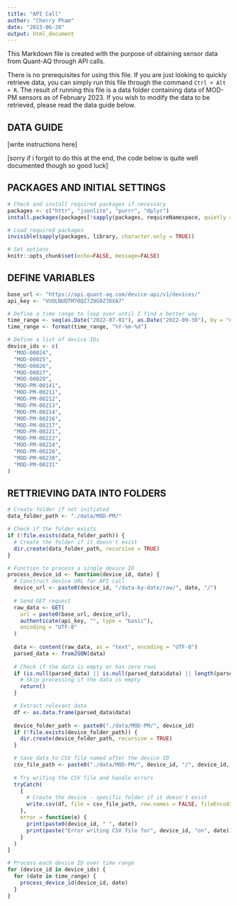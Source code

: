 ```yaml
---
title: "API Call"
author: "Cherry Pham"
date: "2023-06-20"
output: html_document
---
```


This Markdown file is created with the purpose of obtaining sensor data from Quant-AQ through API calls.

There is no prerequisites for using this file. If you are just looking to quickly retrieve data, you can simply run this file through the command `Ctrl + Alt + R`. The result of running this file is a data folder containing data of MOD-PM sensors as of February 2023. If you wish to modify the data to be retrieved, please read the data guide below.

## DATA GUIDE

[write instructions here]

[sorry if i forgot to do this at the end, the code below is quite well documented though so good luck]

## PACKAGES AND INITIAL SETTINGS

```r
# Check and install required packages if necessary
packages <- c("httr", "jsonlite", "purrr", "dplyr")
install.packages(packages[!sapply(packages, requireNamespace, quietly = TRUE)])

# Load required packages
invisible(sapply(packages, library, character.only = TRUE))

# Set options
knitr::opts_chunk$set(echo=FALSE, message=FALSE)
```

## DEFINE VARIABLES

```r
base_url <- "https://api.quant-aq.com/device-api/v1/devices/"
api_key <- "VUOLNUDTM70QZ7Z9G0Z78XA7"

# Define a time range to loop over until I find a better way
time_range <- seq(as.Date("2022-07-01"), as.Date("2022-09-30"), by = "day")
time_range <- format(time_range, "%Y-%m-%d")

# Define a list of device IDs
device_ids <- c(
  "MOD-00024",
  "MOD-00025",
  "MOD-00026",
  "MOD-00027",
  "MOD-00028",
  "MOD-PM-00141",
  "MOD-PM-00211",
  "MOD-PM-00212",
  "MOD-PM-00213",
  "MOD-PM-00214",
  "MOD-PM-00216",
  "MOD-PM-00217",
  "MOD-PM-00221",
  "MOD-PM-00222",
  "MOD-PM-00224",
  "MOD-PM-00226",
  "MOD-PM-00230",
  "MOD-PM-00231"
)
```

## RETTRIEVING DATA INTO FOLDERS

```r
# Create folder if not initiated
data_folder_path <- "./data/MOD-PM/"

# Check if the folder exists
if (!file.exists(data_folder_path)) {
  # Create the folder if it doesn't exist
  dir.create(data_folder_path, recursive = TRUE)
}

# Function to process a single device ID
process_device_id <- function(device_id, date) {
  # Construct device URL for API call
  device_url <- paste0(device_id, "/data-by-date/raw/", date, "/")
  
  # Send GET request
  raw_data <- GET(
    url = paste0(base_url, device_url),
    authenticate(api_key, "", type = "basic"),
    encoding = "UTF-8"
  )
  
  data <- content(raw_data, as = "text", encoding = "UTF-8")
  parsed_data <- fromJSON(data)
  
  # Check if the data is empty or has zero rows
  if (is.null(parsed_data) || is.null(parsed_data$data) || length(parsed_data$data) == 0) {
    # Skip processing if the data is empty
    return()
  }

  # Extract relevant data
  df <- as.data.frame(parsed_data$data)
  
  device_folder_path <- paste0("./data/MOD-PM/", device_id)
  if (!file.exists(device_folder_path)) {
    dir.create(device_folder_path, recursive = TRUE)
  }

  # Save data to CSV file named after the device ID
  csv_file_path <- paste0("./data/MOD-PM/", device_id, "/", device_id, "-", date, ".csv")
  
  # Try writing the CSV file and handle errors
  tryCatch(
    {
      # Create the device - specific folder if it doesn't exist
      write.csv(df, file = csv_file_path, row.names = FALSE, fileEncoding = "UTF-8")
    },
    error = function(e) {
      print(paste0(device_id, " ", date))
      print(paste("Error writing CSV file for", device_id, "on", date))
    }
  )
}

# Process each device ID over time range
for (device_id in device_ids) {
  for (date in time_range) {
    process_device_id(device_id, date)
  }
}
```
